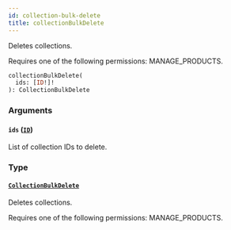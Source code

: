 ```yaml
---
id: collection-bulk-delete
title: collectionBulkDelete
---
```



Deletes collections. 

Requires one of the following permissions: MANAGE_PRODUCTS.

```graphql
collectionBulkDelete(
  ids: [ID!]!
): CollectionBulkDelete
```


### Arguments

#### `ids` ([`ID`](../../../developer/api-reference/scalars/id))

List of collection IDs to delete.


### Type

#### [`CollectionBulkDelete`](../../../developer/api-reference/objects/collection-bulk-delete) 

Deletes collections. 

Requires one of the following permissions: MANAGE_PRODUCTS.




